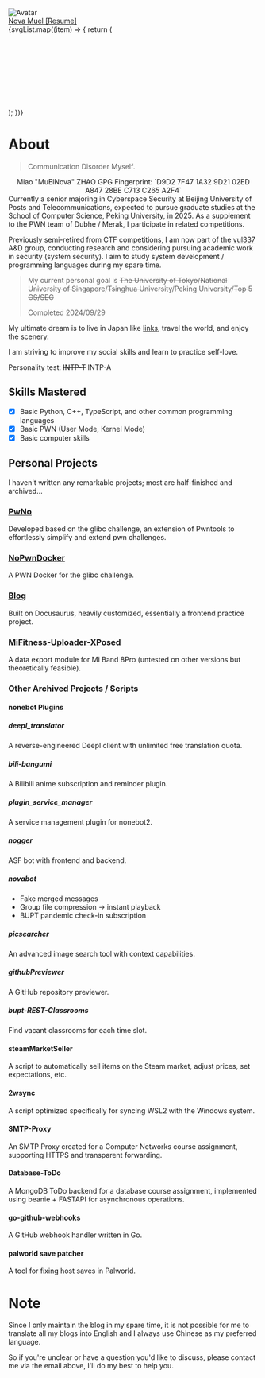 
<div style={{ display: "flex", alignItems: "center", flexDirection: "column" }}>
  <div style={{ height: "160px", width: "160px", textAlign: "center" }}>
    <img
      src="https://avatars.githubusercontent.com/u/68760718?v=4"
      className={style["avatar"]}
      alt="Avatar"
    />
  </div>
  <div
    style={{
      marginTop: "16px",
      fontWeight: "bold",
      fontSize: "36px",
      color: "var(--ifm-link-color)",
    }}
  >
    <a href="https://zm.md">
      <span>Nova Muel [Resume]</span>
    </a>
  </div>
  <div className={style["socialMediaList"]}>
    {svgList.map((item) => {
      return (
        <div key={item.title}>
          <Svg {...item} />
        </div>
      );
    })}
  </div>
</div>

# About

> Communication Disorder Myself.

<div align="center">
  Miao "MuElNova" ZHAO GPG Fingerprint: `D9D2 7F47 1A32 9D21 02ED A847 28BE C713
  C265 A2F4`
</div>
Currently a senior majoring in Cyberspace Security at Beijing University of Posts and Telecommunications, expected to pursue graduate studies at the School of Computer Science, Peking University, in 2025. As a supplement to the PWN team of Dubhe / Merak, I participate in related competitions.

Previously semi-retired from CTF competitions, I am now part of the [vul337](https://netsec.ccert.edu.cn/chs/vul337) A&D group, conducting research and considering pursuing academic work in security (system security). I aim to study system development / programming languages during my spare time.

> My current personal goal is ~~The University of Tokyo~~/~~National University of Singapore~~/~~Tsinghua University~~/Peking University/~~Top 5 CS/SEC~~
>
> Completed 2024/09/29

My ultimate dream is to live in Japan like [links](https://space.bilibili.com/3816626), travel the world, and enjoy the scenery.

I am striving to improve my social skills and learn to practice self-love.

Personality test: ~~INTP-T~~ INTP-A

## Skills Mastered

- [x] Basic Python, C++, TypeScript, and other common programming languages
- [x] Basic PWN (User Mode, Kernel Mode)
- [x] Basic computer skills

## Personal Projects

I haven't written any remarkable projects; most are half-finished and archived...

### [PwNo](https://github.com/MuelNova/PwNo)

Developed based on the glibc challenge, an extension of Pwntools to effortlessly simplify and extend pwn challenges.

### [NoPwnDocker](https://github.com/MuelNova/PwNo)

A PWN Docker for the glibc challenge.

### [Blog](https://github.com/MuelNova/Muel-Nova_Blog)

Built on Docusaurus, heavily customized, essentially a frontend practice project.

### [MiFitness-Uploader-XPosed](https://github.com/MuelNova/MiFitness-Uploader-XPosed)

A data export module for Mi Band 8Pro (untested on other versions but theoretically feasible).

### Other Archived Projects / Scripts

#### nonebot Plugins

##### deepl_translator

A reverse-engineered Deepl client with unlimited free translation quota.

##### bili-bangumi

A Bilibili anime subscription and reminder plugin.

##### plugin_service_manager

A service management plugin for nonebot2.

##### nogger

ASF bot with frontend and backend.

##### novabot

- Fake merged messages
- Group file compression -> instant playback
- BUPT pandemic check-in subscription

##### picsearcher

An advanced image search tool with context capabilities.

##### githubPreviewer

A GitHub repository previewer.

##### bupt-REST-Classrooms

Find vacant classrooms for each time slot.

#### steamMarketSeller

A script to automatically sell items on the Steam market, adjust prices, set expectations, etc.

#### 2wsync

A script optimized specifically for syncing WSL2 with the Windows system.

#### SMTP-Proxy

An SMTP Proxy created for a Computer Networks course assignment, supporting HTTPS and transparent forwarding.

#### Database-ToDo

A MongoDB ToDo backend for a database course assignment, implemented using beanie + FASTAPI for asynchronous operations.

#### go-github-webhooks

A GitHub webhook handler written in Go.

#### palworld save patcher

A tool for fixing host saves in Palworld.

# Note

Since I only maintain the blog in my spare time, it is not possible for me to translate all my blogs into English and I always use Chinese as my preferred language.

So if you're unclear or have a question you'd like to discuss, please contact me via the email above, I'll do my best to help you.
